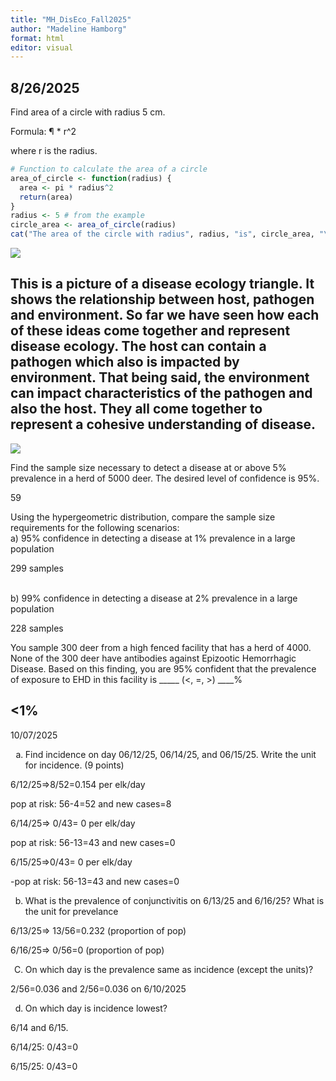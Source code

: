 ```yaml
---
title: "MH_DisEco_Fall2025"
author: "Madeline Hamborg"
format: html
editor: visual
---
```


## 8/26/2025

Find area of a circle with radius 5 cm.

Formula: ¶ \* r\^2

where r is the radius.

```r
# Function to calculate the area of a circle
area_of_circle <- function(radius) {
  area <- pi * radius^2
  return(area)
}
radius <- 5 # from the example
circle_area <- area_of_circle(radius)
cat("The area of the circle with radius", radius, "is", circle_area, "\n")
```

![](images/EpiTriad.png)

This is a picture of a disease ecology triangle. It shows the relationship between host, pathogen and environment. So far we have seen how each of these ideas come together and represent disease ecology. The host can contain a pathogen which also is impacted by environment. That being said, the environment can impact characteristics of the pathogen and also the host. They all come together to represent a cohesive understanding of disease.
------------------------------------------------------------------------
![](images/Screenshot 2025-09-21 at 4.29.36 PM.png)

Find the sample size necessary to detect a disease at or above 5% prevalence in a herd of 5000 deer. The desired level of confidence is 95%.

59

Using the hypergeometric distribution, compare the sample size requirements for the following scenarios:\
a) 95% confidence in detecting a disease at 1% prevalence in a large population

299 samples

\
b) 99% confidence in detecting a disease at 2% prevalence in a large population

228 samples

You sample 300 deer from a high fenced facility that has a herd of 4000. None of the 300 deer have antibodies against Epizootic Hemorrhagic Disease. Based on this finding, you are 95% confident that the prevalence of exposure to EHD in this facility is \_\_\_\_\_ (\<, =, \>) \_\_\_\_%

\<1%
------------------------------------------------------------------------
10/07/2025

a) Find incidence on day 06/12/25, 06/14/25, and 06/15/25. Write the unit for incidence. (9 points)

6/12/25=>8/52=0.154 per elk/day

pop at risk: 56-4=52 and new cases=8

6/14/25=> 0/43= 0 per elk/day

pop at risk: 56-13=43 and new cases=0

6/15/25=>0/43= 0 per elk/day

-pop at risk: 56-13=43 and new cases=0

b) What is the prevalence of conjunctivitis on 6/13/25 and 6/16/25? What is the unit for prevelance

6/13/25=> 13/56=0.232 (proportion of pop)

6/16/25=> 0/56=0 (proportion of pop)

C) On which day is the prevalence same as incidence (except the units)?

2/56=0.036 and 2/56=0.036 on 6/10/2025

d) On which day is incidence lowest?

6/14 and 6/15.

6/14/25: 0/43=0

6/15/25: 0/43=0
